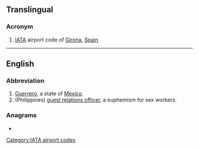 {{also|gro|Gro|gró}}
==Translingual==
{{wikipedia|Girona Airport}}

===Acronym===
{{rfc-header|Acronym}}
{{head|mul|acronym}}

# [[IATA]] airport code of [[Girona]], [[Spain]]

[[Category:IATA airport codes]]

----

==English==

===Abbreviation===
{{rfc-header|Abbreviation}}
{{head|en|abbreviation}}

# [[Guerrero]], a state of [[Mexico]].
# (Philippines) [[guest relations officer]], a euphemism for sex workers.

===Anagrams===
* {{anagrams|en|Org.|Rog|org|rog}}